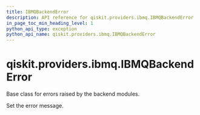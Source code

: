 ```yaml
---
title: IBMQBackendError
description: API reference for qiskit.providers.ibmq.IBMQBackendError
in_page_toc_min_heading_level: 1
python_api_type: exception
python_api_name: qiskit.providers.ibmq.IBMQBackendError
---
```


# qiskit.providers.ibmq.IBMQBackendError

<Class id="qiskit.providers.ibmq.IBMQBackendError" github="https://github.com/qiskit/qiskit-ibmq-provider/tree/stable/0.18/qiskit/providers/ibmq/exceptions.py" signature="IBMQBackendError(*message)">
  Base class for errors raised by the backend modules.

  Set the error message.
</Class>

